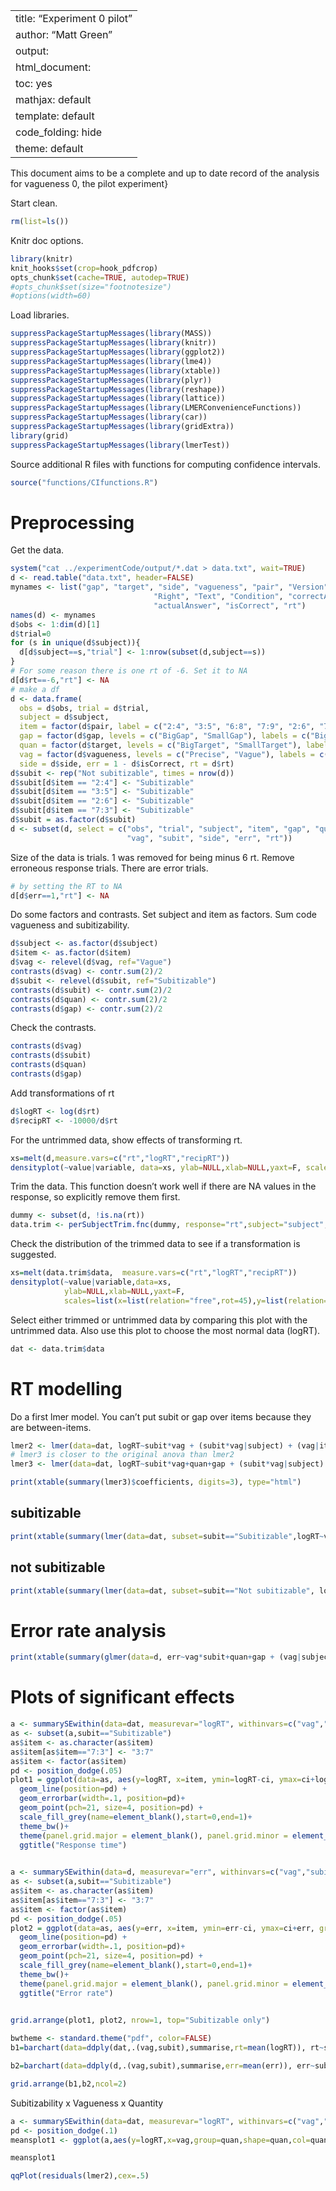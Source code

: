 
---
title: "Experiment 0 pilot"
author: "Matt Green"
output:
  html_document:
    toc: yes
    mathjax: default
    template: default
    code_folding: hide
    theme: default
---  

This document aims to be a complete and up to date record of the analysis for vagueness 0, the pilot experiment}

Start clean.

```r
rm(list=ls())
```

Knitr doc options.

```r
library(knitr)
knit_hooks$set(crop=hook_pdfcrop)
opts_chunk$set(cache=TRUE, autodep=TRUE)
#opts_chunk$set(size="footnotesize")
#options(width=60)
```

Load libraries.

```r
suppressPackageStartupMessages(library(MASS))
suppressPackageStartupMessages(library(knitr))
suppressPackageStartupMessages(library(ggplot2))
suppressPackageStartupMessages(library(lme4))
suppressPackageStartupMessages(library(xtable))
suppressPackageStartupMessages(library(plyr))
suppressPackageStartupMessages(library(reshape))
suppressPackageStartupMessages(library(lattice))
suppressPackageStartupMessages(library(LMERConvenienceFunctions))
suppressPackageStartupMessages(library(car))
suppressPackageStartupMessages(library(gridExtra))
library(grid)
suppressPackageStartupMessages(library(lmerTest))
```

Source additional R files with functions for computing confidence intervals.


```r
source("functions/CIfunctions.R")
```

# Preprocessing
Get the data. 

```r
system("cat ../experimentCode/output/*.dat > data.txt", wait=TRUE)
d <- read.table("data.txt", header=FALSE)
mynames <- list("gap", "target", "side", "vagueness", "pair", "Version", "Left",
								"Right", "Text", "Condition", "correctAnswer", "subject",
								"actualAnswer", "isCorrect", "rt")
names(d) <- mynames
d$obs <- 1:dim(d)[1]
d$trial=0
for (s in unique(d$subject)){
  d[d$subject==s,"trial"] <- 1:nrow(subset(d,subject==s))
}
# For some reason there is one rt of -6. Set it to NA
d[d$rt==-6,"rt"] <- NA
# make a df
d <- data.frame(
  obs = d$obs, trial = d$trial, 
  subject = d$subject, 
  item = factor(d$pair, label = c("2:4", "3:5", "6:8", "7:9", "2:6", "7:3", "8:4", "5:9")),
  gap = factor(d$gap, levels = c("BigGap", "SmallGap"), labels = c("Big Gap", "Small Gap")), 
  quan = factor(d$target, levels = c("BigTarget", "SmallTarget"), labels = c("Big Target", "Small Target")), 
  vag = factor(d$vagueness, levels = c("Precise", "Vague"), labels = c("Crisp", "Vague")), 
  side = d$side, err = 1 - d$isCorrect, rt = d$rt)
d$subit <- rep("Not subitizable", times = nrow(d))
d$subit[d$item == "2:4"] <- "Subitizable"
d$subit[d$item == "3:5"] <- "Subitizable"
d$subit[d$item == "2:6"] <- "Subitizable"
d$subit[d$item == "7:3"] <- "Subitizable"
d$subit = as.factor(d$subit)
d <- subset(d, select = c("obs", "trial", "subject", "item", "gap", "quan", 
                          "vag", "subit", "side", "err", "rt"))
```

Size of the data is \Sexpr{nrow(d)} trials. 1 was removed for being minus 6 rt.
Remove erroneous response trials. There are \Sexpr{nrow(subset(d,err==1))} error trials.

```r
# by setting the RT to NA
d[d$err==1,"rt"] <- NA
```

Do some factors and contrasts.  Set subject and item as factors. Sum code vagueness and subitizability.

```r
d$subject <- as.factor(d$subject)
d$item <- as.factor(d$item)
d$vag <- relevel(d$vag, ref="Vague")
contrasts(d$vag) <- contr.sum(2)/2
d$subit <- relevel(d$subit, ref="Subitizable")
contrasts(d$subit) <- contr.sum(2)/2
contrasts(d$quan) <- contr.sum(2)/2
contrasts(d$gap) <- contr.sum(2)/2
```

Check the contrasts.

```r
contrasts(d$vag)
contrasts(d$subit)
contrasts(d$quan)
contrasts(d$gap)
```

Add transformations of rt

```r
d$logRT <- log(d$rt)
d$recipRT <- -10000/d$rt
```

For the untrimmed data, show effects of transforming rt.

```r
xs=melt(d,measure.vars=c("rt","logRT","recipRT"))
densityplot(~value|variable, data=xs, ylab=NULL,xlab=NULL,yaxt=F, scales = list(x = list(relation="free", rot=45), y=list(relation="free",at=NULL)),layout=c(3,1),cex=.3)
```

Trim the data. This function doesn't work well if there are NA values in the response, so explicitly remove them first.

```r
dummy <- subset(d, !is.na(rt))
data.trim <- perSubjectTrim.fnc(dummy, response="rt",subject="subject", trim=2.5)
```

Check the distribution of the trimmed data to see if a transformation is suggested.

```r
xs=melt(data.trim$data,  measure.vars=c("rt","logRT","recipRT"))
densityplot(~value|variable,data=xs,
            ylab=NULL,xlab=NULL,yaxt=F,
            scales=list(x=list(relation="free",rot=45),y=list(relation="free",at=NULL)),cex=.2)
```

Select either trimmed or untrimmed data by comparing this plot with the untrimmed data. Also use this plot to choose the most normal data (logRT).

```r
dat <- data.trim$data
```

# RT modelling
Do a first lmer model. You can't put subit or gap over items because they are between-items.

```r
lmer2 <- lmer(data=dat, logRT~subit*vag + (subit*vag|subject) + (vag|item))
# lmer3 is closer to the original anova than lmer2
lmer3 <- lmer(data=dat, logRT~subit*vag+quan+gap + (subit*vag|subject) + (vag|item))
```

```r
print(xtable(summary(lmer3)$coefficients, digits=3), type="html")
```

## subitizable
```r
print(xtable(summary(lmer(data=dat, subset=subit=="Subitizable",logRT~vag+quan+gap +(vag|subject)+(vag|item)))$coefficients, digits=3), type='html')
```

## not subitizable
```r
print(xtable(summary(lmer(data=dat, subset=subit=="Not subitizable", logRT~vag+quan+gap +(vag|subject)+(vag|item)))$coefficients, digits=3), type='html')
```

# Error rate analysis
```r
print(xtable(summary(glmer(data=d, err~vag*subit+quan+gap + (vag|subject) + (1|item), family=binomial, control = glmerControl(optimizer = "bobyqa")))$coefficients, digits=3), type='html')
```

# Plots of significant effects
```r
a <- summarySEwithin(data=dat, measurevar="logRT", withinvars=c("vag","subit","item"), idvar="subject")
as <- subset(a,subit=="Subitizable")
as$item <- as.character(as$item)
as$item[as$item=="7:3"] <- "3:7"
as$item <- factor(as$item)
pd <- position_dodge(.05)
plot1 = ggplot(data=as, aes(y=logRT, x=item, ymin=logRT-ci, ymax=ci+logRT, fill=vag, group=vag)) + 
  geom_line(position=pd) +
  geom_errorbar(width=.1, position=pd)+
  geom_point(pch=21, size=4, position=pd) +
  scale_fill_grey(name=element_blank(),start=0,end=1)+
  theme_bw()+
  theme(panel.grid.major = element_blank(), panel.grid.minor = element_blank(), legend.key=element_blank()) +
  ggtitle("Response time")
  
```

```r
a <- summarySEwithin(data=d, measurevar="err", withinvars=c("vag","subit","item"), idvar="subject")
as <- subset(a,subit=="Subitizable")
as$item <- as.character(as$item)
as$item[as$item=="7:3"] <- "3:7"
as$item <- factor(as$item)
pd <- position_dodge(.05)
plot2 = ggplot(data=as, aes(y=err, x=item, ymin=err-ci, ymax=ci+err, group=vag, fill=vag))+
  geom_line(position=pd) +
  geom_errorbar(width=.1, position=pd)+
  geom_point(pch=21, size=4, position=pd) +
  scale_fill_grey(name=element_blank(),start=0,end=1)+
  theme_bw()+
  theme(panel.grid.major = element_blank(), panel.grid.minor = element_blank(), legend.key=element_blank()) +
  ggtitle("Error rate")
  
```

```r
grid.arrange(plot1, plot2, nrow=1, top="Subitizable only")
```

```r
bwtheme <- standard.theme("pdf", color=FALSE)
b1=barchart(data=ddply(dat,.(vag,subit),summarise,rt=mean(logRT)), rt~subit, group=vag, auto.key=list(),par.settings=bwtheme)
```

```r
b2=barchart(data=ddply(d,.(vag,subit),summarise,err=mean(err)), err~subit, group=vag, auto.key=list(),par.settings=bwtheme)
```

```r
grid.arrange(b1,b2,ncol=2)
```

Subitizability x Vagueness x Quantity

```r
a <- summarySEwithin(data=dat, measurevar="logRT", withinvars=c("vag","quan","subit"), idvar="subject")
pd <- position_dodge(.1)
meansplot1 <- ggplot(a,aes(y=logRT,x=vag,group=quan,shape=quan,col=quan,ymin=logRT-ci, ymax=ci+logRT))+geom_point(size=4, position=pd)+geom_line(position=pd) +facet_grid(~subit) + geom_errorbar(width=.1, position=pd) + theme_bw()+ theme(panel.grid.major=element_blank()) 
```

```r
meansplot1
```

```r
qqPlot(residuals(lmer2),cex=.5)
```

